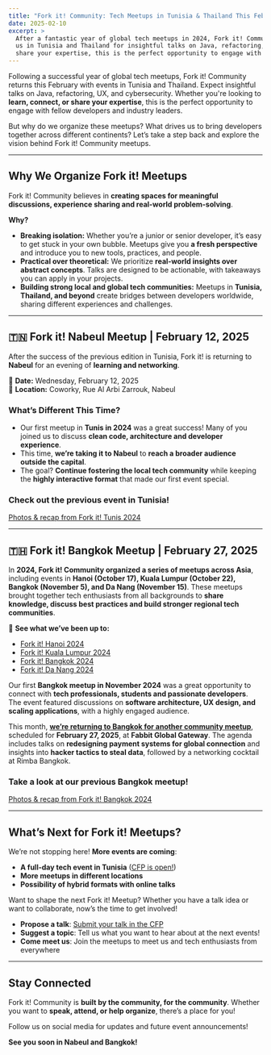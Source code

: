 ```yaml
---
title: "Fork it! Community: Tech Meetups in Tunisia & Thailand This February 2025"
date: 2025-02-10
excerpt: > 
  After a fantastic year of global tech meetups in 2024, Fork it! Community is back with two exciting gatherings in February 2025! Join 
  us in Tunisia and Thailand for insightful talks on Java, refactoring, UX and cybersecurity. Whether you're looking to learn, connect, or 
  share your expertise, this is the perfect opportunity to engage with fellow developers and industry leaders.
---
```


Following a successful year of global tech meetups, Fork it! Community returns this February with events in Tunisia and Thailand. Expect insightful talks on Java, refactoring, UX, and cybersecurity. Whether you're looking to **learn, connect, or 
share your expertise**, this is the perfect opportunity to engage with fellow developers and industry leaders.

But why do we organize these meetups? What drives us to bring developers together across different continents? Let’s take a step back and explore the vision behind Fork it! Community meetups.  

---

## Why We Organize Fork it! Meetups  

Fork it! Community believes in **creating spaces for meaningful discussions, experience sharing and real-world problem-solving**.  

**Why?**  
- **Breaking isolation:** Whether you’re a junior or senior developer, it’s easy to get stuck in your own bubble. Meetups give you **a fresh perspective** and introduce you to new tools, practices, and people.  
- **Practical over theoretical:** We prioritize **real-world insights over abstract concepts**. Talks are designed to be actionable, with takeaways you can apply in your projects.  
- **Building strong local and global tech communities:** Meetups in **Tunisia, Thailand, and beyond** create bridges between developers worldwide, sharing different experiences and challenges.  

---

## <span role="img" aria-label="Tunisia flag">🇹🇳</span> Fork it! Nabeul Meetup | February 12, 2025  

After the success of the previous edition in Tunisia, Fork it! is returning to **Nabeul** for an evening of **learning and networking**.  

<span role="img" aria-label="Calendar">📅</span> **Date:** Wednesday, February 12, 2025  
<span role="img" aria-label="Pin">📍</span> **Location:** Coworky, Rue Al Arbi Zarrouk, Nabeul  

### What’s Different This Time?  

- Our first meetup in **Tunis in 2024** was a great success! Many of you joined us to discuss **clean code, architecture and developer experience**.  
- This time, **we’re taking it to Nabeul** to **reach a broader audience outside the capital**.  
- The goal? **Continue fostering the local tech community** while keeping the **highly interactive format** that made our first event special.  

### **Check out the previous event in Tunisia!**  
 [Photos & recap from Fork it! Tunis 2024](https://www.forkit.community/events/2024-tunisia-tunis#after-event)  

---

## <span role="img" aria-label="Thailand flag">🇹🇭</span> Fork it! Bangkok Meetup | February 27, 2025  

In **2024, Fork it! Community organized a series of meetups across Asia**, including events in **Hanoi (October 17), Kuala Lumpur (October 22), Bangkok (November 5), and Da Nang (November 15)**. These meetups brought together tech enthusiasts from all backgrounds to **share knowledge, discuss best practices and build stronger regional tech communities**.  

<span role="img" aria-label="Pin">📍</span> **See what we’ve been up to:**  
- [Fork it! Hanoi 2024](https://www.forkit.community/events/2024-vietnam-hanoi)  
- [Fork it! Kuala Lumpur 2024](https://www.forkit.community/events/2024-malaysia-kl)  
- [Fork it! Bangkok 2024](https://www.forkit.community/events/2024-thailand-bangkok)  
- [Fork it! Da Nang 2024](https://www.forkit.community/events/2024-vietnam-danang)  

Our first **Bangkok meetup in November 2024** was a great opportunity to connect with **tech professionals, students and passionate developers**. The event featured discussions on **software architecture, UX design, and scaling applications**, with a highly engaged audience.  

This month, **[we’re returning to Bangkok for another community meetup](https://www.forkit.community/events/2025-thailand-bangkok)**, scheduled for **February 27, 2025**, at **Fabbit Global Gateway**. The agenda includes talks on **redesigning payment systems for global connection** and insights into **hacker tactics to steal data**, followed by a networking cocktail at Rimba Bangkok.  

### **Take a look at our previous Bangkok meetup!**  
[Photos & recap from Fork it! Bangkok 2024](https://www.forkit.community/events/2024-thailand-bangkok#after-event)  

---


##  What’s Next for Fork it! Meetups?  

We’re not stopping here! **More events are coming**:  

- **A full-day tech event in Tunisia** ([CFP is open!](https://conference-hall.io/fork-it-community-tunis-2025))  
- **More meetups in different locations**  
- **Possibility of hybrid formats with online talks**  

Want to shape the next Fork it! Meetup? Whether you have a talk idea or want to collaborate, now’s the time to get involved!  

- **Propose a talk**: [Submit your talk in the CFP](https://conference-hall.io/fork-it-meetup-worldwide)  
- **Suggest a topic**: Tell us what you want to hear about at the next events!  
- **Come meet us**: Join the meetups to meet us and tech enthusiasts from everywhere

---

## Stay Connected  

Fork it! Community is **built by the community, for the community**. Whether you want to **speak, attend, or help organize**, there’s a place for you!  

Follow us on social media for updates and future event announcements!  

**See you soon in Nabeul and Bangkok!**  